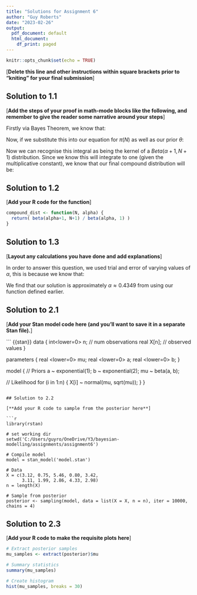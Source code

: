 ```yaml
---
title: "Solutions for Assignment 6"
author: "Guy Roberts"
date: "2023-02-26"
output:
  pdf_document: default
  html_document:
    df_print: paged
---
```


```r
knitr::opts_chunk$set(echo = TRUE)
```

[**Delete this line and other instructions within square brackets prior to "kniting" for your final submission**]

## Solution to 1.1

[**Add the steps of your proof in math-mode blocks like the following, and remember to give the reader some narrative around your steps**]

Firstly via Bayes Theorem, we know that:

\begin{align*}
  \pi(N) &\propto \pi(N|\theta)\pi(\theta) \\
  \pi(N) &= \int_{0}^{1} \pi(N|\theta)\pi(\theta)\,d\theta \\
  \pi(N|\theta) &= (1-\theta)^N \theta \\
\end{align*}

Now, if we substitute this into our equation for $\pi(N)$ as well as our prior $\theta$:

\begin{align*}
    \pi(N) &= \int_{0}^{1} (1-\theta)^N \theta \times \frac{\theta^{\alpha-1}}{Beta(\alpha, 1)} \,d\theta \\
    \pi(N) &= \frac{1}{\beta(\alpha, 1)} \int_{0}^{1} (1-\theta)^N \theta^{\alpha} \,d\theta 
\end{align*}

Now we can recognise this integral as being the kernel of a $Beta(\alpha+1, N+1)$ distribution. Since we know this will integrate to one (given the multiplicative constant), we know that our final compound distribution will be:

\begin{align*}
    \pi(N) &= \frac{Beta(\alpha+1,N+1)}{Beta(\alpha, 1)}
\end{align*}

## Solution to 1.2

[**Add your R code for the function**]

```r
compound_dist <- function(N, alpha) {
  return( beta(alpha+1, N+1) / beta(alpha, 1) )
}
```

## Solution to 1.3

[**Layout any calculations you have done and add explanations**] 

In order to answer this question, we used trial and error of varying values of $\alpha$, this is because we know that:

\begin{align*}
    Pr(N \leq 2) &= \pi(2) + \pi(1) + \pi(0)
\end{align*}

We find that our solution is approximately $\alpha \approx 0.4349$ from using our function defined earlier.

## Solution to 2.1

[**Add your Stan model code here (and you'll want to save it in a separate Stan file).**]

``` {{stan}}
data {
  int<lower=0> n; // num observations
  real X[n];     // observed values
}

parameters {
  real <lower=0> mu;
  real <lower=0> a;
  real <lower=0> b;
}

model {
  // Priors
  a ~ exponential(1);
  b ~ exponential(2);
  mu ~ beta(a, b);
  
  // Likelihood
  for (i in 1:n) {
    X[i] ~ normal(mu, sqrt(mu));
  }
}
```

## Solution to 2.2

[**Add your R code to sample from the posterior here**]

```r
library(rstan)

# set working dir
setwd('C:/Users/guyro/OneDrive/Y3/bayesian-modelling/assignments/assignment6')

# Compile model
model = stan_model('model.stan')

# Data
X = c(3.12, 0.75, 5.46, 0.80, 3.42,
      3.11, 1.99, 2.86, 4.33, 2.98)
n = length(X)

# Sample from posterior
posterior <- sampling(model, data = list(X = X, n = n), iter = 10000, chains = 4)
```

## Solution to 2.3

[**Add your R code to make the requisite plots here**]

```r
# Extract posterior samples
mu_samples <- extract(posterior)$mu

# Summary statistics
summary(mu_samples)

# Create histogram
hist(mu_samples, breaks = 30)
```
